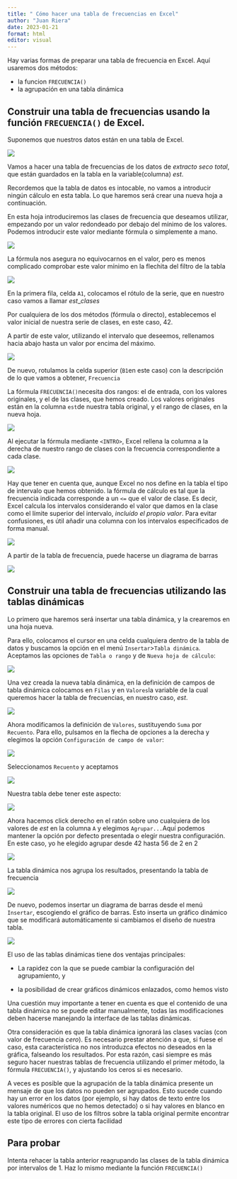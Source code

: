 ```yaml
---
title: " Cómo hacer una tabla de frecuencias en Excel"
author: "Juan Riera"
date: 2023-01-21
format: html
editor: visual
---
```


Hay varias formas de preparar una tabla de frecuencia en Excel. Aquí usaremos dos métodos:

-   la funcion `FRECUENCIA()`
-   la agrupación en una tabla dinámica

## Construir una tabla de frecuencias usando la función `FRECUENCIA()` de Excel.

Suponemos que nuestros datos están en una tabla de Excel.

![](2023-01-20-1.png)

Vamos a hacer una tabla de frecuencias de los datos de $extracto\ seco\ total$, que están guardados en la tabla en la variable(columna) $est$.

Recordemos que la tabla de datos es intocable, no vamos a introducir ningún cálculo en esta tabla. Lo que haremos será crear una nueva hoja a continuación.

En esta hoja introduciremos las clases de frecuencia que deseamos utilizar, empezando por un valor redondeado por debajo del mínimo de los valores. Podemos introducir este valor mediante fórmula o simplemente a mano.

![](2023-01-21-3.png)

La fórmula nos asegura no equivocarnos en el valor, pero es menos complicado comprobar este valor mínimo en la flechita del filtro de la tabla

![](image-20230121160129196.png)

En la primera fila, celda `A1`, colocamos el rótulo de la serie, que en nuestro caso vamos a llamar $est\_clases$

Por cualquiera de los dos métodos (fórmula o directo), establecemos el valor inicial de nuestra serie de clases, en este caso, 42.

A partir de este valor, utilizando el intervalo que deseemos, rellenamos hacia abajo hasta un valor por encima del máximo.

![](image-20230121162235599.png)

De nuevo, rotulamos la celda superior (`B1`en este caso) con la descripción de lo que vamos a obtener, `Frecuencia`

La fórmula `FRECUENCIA()`necesita dos rangos: el de entrada, con los valores originales, y el de las clases, que hemos creado. Los valores originales están en la columna `est`de nuestra tabla original, y el rango de clases, en la nueva hoja.

![](image-20230121162407460.png)

Al ejecutar la fórmula mediante `<INTRO>`, Excel rellena la columna a la derecha de nuestro rango de clases con la frecuencia correspondiente a cada clase.

![](image-20230121162516745.png)

Hay que tener en cuenta que, aunque Excel no nos define en la tabla el tipo de intervalo que hemos obtenido. la fórmula de cálculo es tal que la frecuencia indicada corresponde a un `<=` que el valor de clase. Es decir, Excel calcula los intervalos considerando el valor que damos en la clase como el límite superior del intervalo, *incluído el propio valor*. Para evitar confusiones, es útil añadir una columna con los intervalos especificados de forma manual.

![](image-20230121162809700.png)

A partir de la tabla de frecuencia, puede hacerse un diagrama de barras

![](image-20230121163619049.png)

## Construir una tabla de frecuencias utilizando las tablas dinámicas

Lo primero que haremos será insertar una tabla dinámica, y la crearemos en una hoja nueva.

Para ello, colocamos el cursor en una celda cualquiera dentro de la tabla de datos y buscamos la opción en el menú `Insertar`\>`Tabla dinámica`. Aceptamos las opciones de `Tabla o rango` y de `Nueva hoja de cálculo`:

![](image-20230121164040941.png)

Una vez creada la nueva tabla dinámica, en la definición de campos de tabla dinámica colocamos en `Filas` y en `Valores`la variable de la cual queremos hacer la tabla de frecuencias, en nuestro caso, $est$.

![](image-20230121164323987.png)

Ahora modificamos la definición de `Valores`, sustituyendo `Suma` por `Recuento`. Para ello, pulsamos en la flecha de opciones a la derecha y elegimos la opción `Configuración de campo de valor`:

![](image-20230121164605973.png)

Seleccionamos `Recuento` y aceptamos

![](image-20230121164746899.png)

Nuestra tabla debe tener este aspecto:

![](image-20230121164839640.png)

Ahora hacemos click derecho en el ratón sobre uno cualquiera de los valores de $est$ en la columna `A` y elegimos `Agrupar...`Aquí podemos mantener la opción por defecto presentada o elegir nuestra configuración. En este caso, yo he elegido agrupar desde 42 hasta 56 de 2 en 2

![](image-20230121165125271.png)

La tabla dinámica nos agrupa los resultados, presentando la tabla de frecuencia

![](image-20230121165313394.png)

De nuevo, podemos insertar un diagrama de barras desde el menú `Insertar`, escogiendo el gráfico de barras. Esto inserta un gráfico dinámico que se modificará automáticamente si cambiamos el diseño de nuestra tabla.

![](image-20230121165459880.png)

El uso de las tablas dinámicas tiene dos ventajas principales:

-   La rapidez con la que se puede cambiar la configuración del agrupamiento, y

-   la posibilidad de crear gráficos dinámicos enlazados, como hemos visto

Una cuestión muy importante a tener en cuenta es que el contenido de una tabla dinámica no se puede editar manualmente, todas las modificaciones deben hacerse manejando la interface de las tablas dinámicas.

Otra consideración es que la tabla dinámica ignorará las clases vacías (con valor de frecuencia $cero$). Es necesario prestar atención a que, si fuese el caso, esta característica no nos introduzca efectos no deseados en la gráfica, falseando los resultados. Por esta razón, casi siempre es más seguro hacer nuestras tablas de frecuencia utilizando el primer método, la fórmula `FRECUENCIA()`, y ajustando los ceros si es necesario.

A veces es posible que la agrupación de la tabla dinámica presente un mensaje de que los datos no pueden ser agrupados. Esto sucede cuando hay un error en los datos (por ejemplo, si hay datos de texto entre los valores numéricos que no hemos detectado) o si hay valores en blanco en la tabla original. El uso de los filtros sobre la tabla original permite encontrar este tipo de errores con cierta facilidad

## Para probar

Intenta rehacer la tabla anterior reagrupando las clases de la tabla dinámica por intervalos de $1$. Haz lo mismo mediante la función `FRECUENCIA()`
